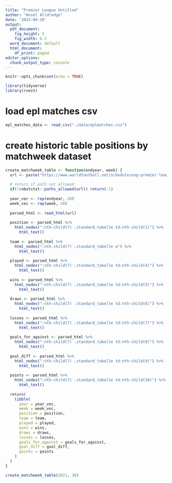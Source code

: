 ```yaml
---
title: "Premier League Untitled"
author: "Ansel Alldredge"
date: '2023-04-20'
output:
  pdf_document:
    fig_height: 5
    fig_width: 6.5
  word_document: default
  html_document:
    df_print: paged
editor_options: 
  chunk_output_type: console
---
```


```r
knitr::opts_chunk$set(echo = TRUE)
```

```r
library(tidyverse)
library(rvest)
```


# load epl matches csv
```r
epl_matches_data <- read_csv("./data/eplmatches.csv")
```

# create historic table positions by matchweek dataset 
```r
create_matchweek_table <- function(endyear, week) {
  url <- paste("https://www.worldfootball.net/schedule/eng-premier-league-", endyear - 1, "-", endyear, "-spieltag/", week, "/", sep="")
  
  # return if path not allowed
  if(!robotstxt::paths_allowed(url)) return(-1)
  
  year_vec <- rep(endyear, 20)
  week_vec <- rep(week, 20)
  
  parsed_html <- read_html(url)
  
  position <- parsed_html %>%
    html_nodes(":nth-child(7) .standard_tabelle td:nth-child(1)") %>%
      html_text()
  
  team <- parsed_html %>%
    html_nodes(":nth-child(7) .standard_tabelle a") %>%
      html_text()
    
  played <- parsed_html %>%
    html_nodes(":nth-child(7) .standard_tabelle td:nth-child(4)") %>%
      html_text()
    
  wins <- parsed_html %>%
    html_nodes(":nth-child(7) .standard_tabelle td:nth-child(5)") %>%
      html_text()
    
  draws <- parsed_html %>%
    html_nodes(":nth-child(7) .standard_tabelle td:nth-child(6)") %>%
      html_text()
    
  losses <- parsed_html %>%
    html_nodes(":nth-child(7) .standard_tabelle td:nth-child(7)") %>%
      html_text()
    
  goals_for_against <- parsed_html %>%
    html_nodes(":nth-child(7) .standard_tabelle td:nth-child(8)") %>%
      html_text()
    
  goal_diff <- parsed_html %>%
    html_nodes(":nth-child(7) .standard_tabelle td:nth-child(9)") %>%
      html_text()
    
  points <- parsed_html %>%
    html_nodes(":nth-child(7) .standard_tabelle td:nth-child(10)") %>%
      html_text()
  
  return(
    tibble(
      year = year_vec,
      week = week_vec,
      position = position,
      team = team,
      played = played,
      wins = wins,
      draws = draws,
      losses = losses,
      goals_for_against = goals_for_against,
      goal_diff = goal_diff,
      points = points
    )
  )
}

create_matchweek_table(2021, 38)
```


